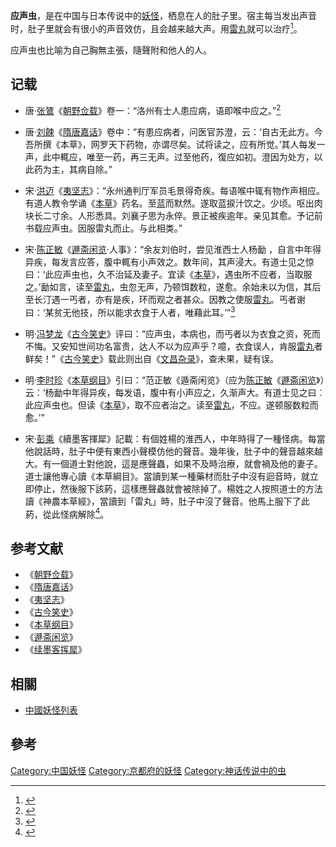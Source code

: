 '''应声虫'''，是在中国与日本传说中的[[妖怪|妖怪]]，栖息在人的肚子里。宿主每当发出声音时，肚子里就会有很小的声音效仿，且会越来越大声。用[[雷丸|雷丸]]就可以治疗<ref>{{Cite book|title=汉语典故故事选萃|last=刘文义顾问；刘新乐主编；吕树进，王海霞副主编；马鑫，马学云，马桂英等编|publisher=北京：[[金盾出版社|金盾出版社]]|year=2015.06|isbn=978-7-5082-8989-2|pages=288}}</ref>。

应声虫也比喻为自己胸無主張，隨聲附和他人的人。

==记载==
*唐·[[张鷟|张鷟]]《[[朝野佥载|朝野佥载]]》卷一：“洛州有士人患应病，语即喉中应之。”<ref>{{Cite book|title=俗语钩沉|last=黄新宇著|publisher=深圳：[[海天出版社|海天出版社]]|year=2016.03|isbn=978-7-5507-1569-1|pages=120}}</ref>
 
*唐·[[刘餗|刘餗]]《[[隋唐嘉话|隋唐嘉话]]》卷中：“有患应病者，问医官苏澄，云：‘自古无此方。今吾所撰《本草》，网罗天下药物，亦谓尽矣。试将读之，应有所觉。’其人每发一声，此中輒应，唯至一药，再三无声。过至他药，復应如初。澄因为处方，以此药为主，其病自除。”

*宋·[[洪迈|洪迈]]《[[夷坚志|夷坚志]]》：“永州通判厅军员毛景得奇疾。每语喉中辄有物作声相应。有道人教令学诵《[[神农本草经|本草]]》药名。至[[蓼藍|蓝]]而默然。遂取蓝捩汁饮之。少顷。呕出肉块长二寸余。人形悉具。刘襄子思为永倅。景正被疾逾年。亲见其愈。予记前书载应声虫。因服雷丸而止。与此相类。”

*宋·[[陈正敏|陈正敏]]《[[遯斋闲览|遯斋闲览]]·人事》：“余友刘伯时，尝见淮西士人杨勔 ，自言中年得异疾，每发言应答，腹中輒有小声效之。数年间，其声浸大。有道士见之惊曰：‘此应声虫也，久不治延及妻子。宜读《[[神农本草经|本草]]》，遇虫所不应者，当取服之。’勔如言，读至[[雷丸|雷丸]]，虫忽无声，乃顿饵数粒，遂愈。余始未以为信，其后至长汀遇一丐者，亦有是疾，环而观之者甚众。因教之使服[[雷丸|雷丸]]。丐者谢曰：‘某贫无他技，所以能求衣食于人者，唯藉此耳。’”<ref>{{Cite book|title=青山依旧 报人读史札记三集|last=田东江著|publisher=北京：[[商务印书馆|商务印书馆]]|year=2011.12|isbn=978-7-100-08668-4|pages=43}}</ref>

*明·[[冯梦龙|冯梦龙]]《[[古今笑史|古今笑史]]》评曰：“应声虫，本病也，而丐者以为衣食之资，死而不悔。又安知世间功名富贵，达人不以为应声乎？噫，衣食误人，肯服[[雷丸|雷丸]]者鲜矣！”《[[古今笑史|古今笑史]]》载此则出自《[[文昌杂录|文昌杂录]]》，查未果，疑有误。

*明·[[李时珍|李时珍]]《[[本草纲目|本草纲目]]》引曰：“范正敏《遁斋闲览》（应为[[陈正敏|陈正敏]]《[[遯斋闲览|遯斋闲览]]》）云：‘杨勔中年得异疾，每发语，腹中有小声应之，久渐声大。有道士见之曰︰此应声虫也。但读《[[神农本草经|本草]]》，取不应者治之。读至[[雷丸|雷丸]]，不应。遂顿服数粒而愈。’”

*宋·[[彭乘|彭乘]]《續墨客揮犀》記載：有個姓楊的淮西人，中年時得了一種怪病。每當他說話時，肚子中便有東西小聲模仿他的聲音。幾年後，肚子中的聲音越來越大。有一個道士對他說，這是應聲蟲，如果不及時治療，就會禍及他的妻子。道士讓他專心讀《本草綱目》。當讀到某一種藥材而肚子中沒有迴音時，就立即停止，然後服下該葯，這樣應聲蟲就會被除掉了。楊姓之人按照道士的方法讀《神農本草經》，當讀到「雷丸」時，肚子中沒了聲音。他馬上服下了此葯，從此怪病解除<ref>{{Cite book|title=读成语·识天下 走进中国传统文化 言语篇|last=王俊编著|publisher=北京：[[开明出版社|开明出版社]]|year=2015.03|isbn=978-7-5131-1964-1|pages=281}}</ref>。

==参考文献==
*《[[朝野佥载|朝野佥载]]》
*《[[隋唐嘉话|隋唐嘉话]]》
*《[[夷坚志|夷坚志]]》
*《[[古今笑史|古今笑史]]》
*《[[本草纲目|本草纲目]]》
*《[[遯斋闲览|遯斋闲览]]》
*《[[续墨客挥犀|续墨客挥犀]]》

==相關==
*[[中國妖怪列表|中國妖怪列表]]

==參考==
{{Reflist}}
[[Category:中国妖怪|Category:中国妖怪]]
[[Category:京都府的妖怪|Category:京都府的妖怪]]
[[Category:神话传说中的虫|Category:神话传说中的虫]]